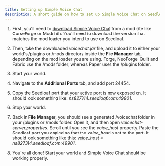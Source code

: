 ---
title: Setting up Simple Voice Chat
description: A short guide on how to set up Simple Voice Chat on Seedloaf.
---

1. First, you'll need to [download Simple Voice Chat](https://www.curseforge.com/minecraft/mc-mods/simple-voice-chat) 
from a mod site like CurseForge or Modrinth. You'll need to download the version that matches the mod loader you 
intend to use on Seedloaf.<br />

2. Then, take the downloaded *voicechat.jar* file, and upload it to either your world's /plugins or /mods directory 
inside the **File Manager** tab, depending on the mod loader you are using. Forge, NeoForge, Quilt and Fabric 
use the /mods folder, whereas Paper uses the /plugins folder.

3. Start your world.

4. Navigate to the **Additional Ports** tab, and add port 24454.

5. Copy the Seedloaf port that your active port is now exposed on. It should look something like: 
*ns827314.seedloaf.com:49901*.

6. Stop your world.

7. Back in **File Manager**, you should see a generated /voicechat folder in your /plugins or /mods folder. 
Open it, and then open *voicechat-server.properties*. Scroll until you see the *voice_host* property. 
Paste the Seedloaf port you copied so that the *voice_host* is set to the port. It should look something 
like this: *voice_host = ns827314.seedloaf.com:49901*.

8. You're all done! Start your world and Simple Voice Chat should be working properly. 

